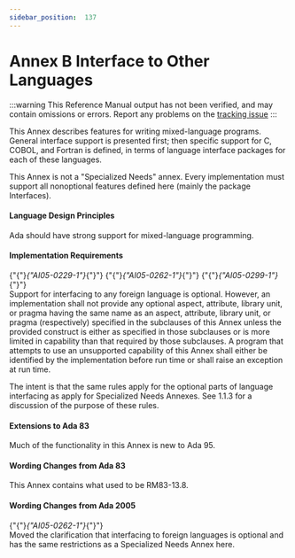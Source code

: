 ---
sidebar_position:  137
---

# Annex B Interface to Other Languages

:::warning
This Reference Manual output has not been verified,
and may contain omissions or errors.
Report any problems on the [tracking issue](https://github.com/ada-lang-io/ada-lang-io/issues/20)
:::


<p>This Annex describes features for writing mixed-language programs. General interface support is presented first; then specific support for C, COBOL, and Fortran is defined, in terms of language interface packages for each of these languages. <br /></p>

<Admonition type="aarm" aarm="ramification" title="Ramification: ">
<strong></strong>This Annex is not a "Specialized Needs" annex. Every implementation must support all nonoptional features defined here (mainly the package Interfaces). <br /></Admonition>


#### Language Design Principles

<Admonition type="aarm" aarm="note" title="Note: ">
Ada should have strong support for mixed-language programming. <br /></Admonition>


#### Implementation Requirements

<p>{"{"}<em>{"AI05-0229-1"}</em>{"}"} {"{"}<em>{"AI05-0262-1"}</em>{"}"} {"{"}<em>{"AI05-0299-1"}</em>{"}"} <br />Support for interfacing to any foreign language is optional. However, an implementation shall not provide any optional aspect, attribute, library unit, or pragma having the same name as an aspect, attribute, library unit, or pragma (respectively) specified in the subclauses of this Annex unless the provided construct is either as specified in those subclauses or is more limited in capability than that required by those subclauses. A program that attempts to use an unsupported capability of this Annex shall either be identified by the implementation before run time or shall raise an exception at run time. <br /></p>

<Admonition type="aarm" aarm="discussion" title="Discussion: ">
<strong></strong>The intent is that the same rules apply for the optional parts of language interfacing as apply for Specialized Needs Annexes. See 1.1.3 for a discussion of the purpose of these rules. <br /></Admonition>


#### Extensions to Ada 83

<Admonition type="aarm" aarm="note" title="Note: ">
Much of the functionality in this Annex is new to Ada 95. <br /></Admonition>


#### Wording Changes from Ada 83

<Admonition type="aarm" aarm="note" title="Note: ">
This Annex contains what used to be RM83-13.8. <br /></Admonition>


#### Wording Changes from Ada 2005

<Admonition type="aarm" aarm="note" title="Note: ">
{"{"}<em>{"AI05-0262-1"}</em>{"}"} <br />Moved the clarification that interfacing to foreign languages is optional and has the same restrictions as a Specialized Needs Annex here. <br /></Admonition>

